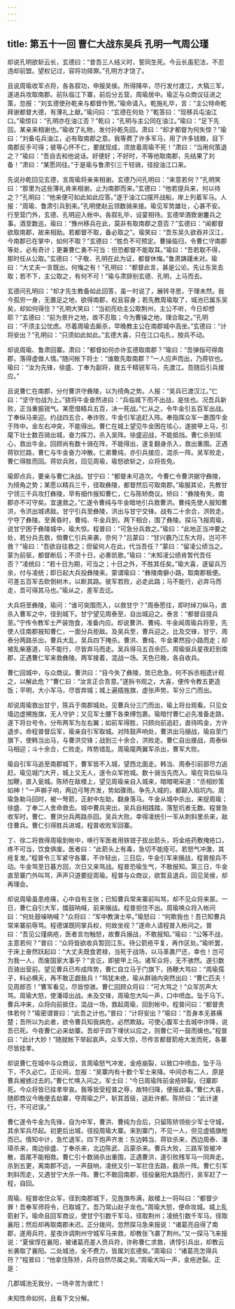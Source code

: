 ```yaml
---
---
---
```

title: 第五十一回 曹仁大战东吴兵 孔明一气周公瑾
---

却说孔明欲斩云长，玄德曰：“昔吾三人结义时，誓同生死。今云长虽犯法，不忍违却前盟。望权记过，容将功赎罪。”孔明方才饶了。

且说周瑜收军点将，各各叙功，申报吴侯。所得降卒，尽行发付渡江，大犒三军，遂进兵攻取南郡。前队临江下寨，前后分五营。周瑜居中。瑜正与众商议征进之策，忽报：“刘玄德使孙乾来与都督作贺。”瑜命请入。乾施礼毕，言：“主公特命乾拜谢都督大德，有薄礼上献。”瑜问曰：“玄德在何处？”乾答曰：“现移兵屯油江口。”瑜惊曰：“孔明亦在油江否？”乾曰；“孔明与主公同在油江。”瑜曰：“足下先回，某亲来相谢也。”瑜收了礼物，发付孙乾先回。肃曰：“却才都督为何失惊？”瑜曰：“刘备屯兵油江，必有取南郡之意。我等费了许多军马，用了许多钱粮，目下南郡反手可得；彼等心怀不仁，要就现成，须放着周瑜不死！”肃曰：“当用何策退之？”瑜曰：“吾自去和他说话。好便好；不好时，不等他取南郡，先结果了刘备！”肃曰：“某愿同往。”于是瑜与鲁肃引三千轻骑，径投油江口来。

先说孙乾回见玄德，言周瑜将亲来相谢。玄德乃问孔明曰：“来意若何？”孔明笑曰：“那里为这些薄礼肯来相谢。止为南郡而来。”玄德曰：“他若提兵来，何以待之？”孔明曰：“他来便可如此如此应答。”遂于油江口摆开战船，岸上列着军马。人报：“周瑜、鲁肃引兵到来。”孔明使赵云领数骑来接。瑜见军势雄壮，心甚不安。行至营门外，玄德、孔明迎入帐中。各叙礼毕，设宴相待。玄德举酒致谢鏖兵之事。酒至数巡，瑜曰：“豫州移兵在此，莫非有取南郡之意否？”玄德曰：“闻都督欲取南郡，故来相助。若都督不取，备必取之”。瑜笑曰：“吾东吴久欲吞并汉江，今南郡已在掌中，如何不取？”玄德曰：“胜负不可预定。曹操临归，令曹仁守南郡等处，必有奇计；更兼曹仁勇不可当：但恐都督不能取耳。”瑜曰：“吾若取不得，那时任从公取。”玄德曰：“子敬、孔明在此为证，都督休悔。”鲁肃踌躇未对。瑜曰：“大丈夫一言既出，何悔之有！”孔明曰：“都督此言，甚是公论。先让东吴去取；若不下，主公取之，有何不可！”瑜与肃辞别玄德、孔明，上马而去。

玄德问孔明曰：“却才先生教备如此回答，虽一时说了，展转寻思，于理未然。我今孤穷一身，无置足之地，欲得南郡，权且容身；若先教周瑜取了，城池已属东吴矣，却如何得住？”孔明大笑曰：“当初亮劝主公取荆州，主公不听，今日却想耶？”玄德曰：“前为景升之地，故不忍取；今为曹操之地，理合取之。”孔明曰：“不须主公忧虑。尽着周瑜去厮杀，早晚教主公在南郡城中高坐。”玄德曰：“计将安出？”孔明曰：“只须如此如此。”玄德大喜，只在江口屯扎，按兵不动。

却说周瑜、鲁肃回寨。肃曰：“都督如何亦许玄德取南郡？”瑜曰：“吾弹指可得南郡，落得虚做人情。”随问帐下将士：“谁敢先取南郡？”一人应声而出，乃蒋钦也。瑜曰：“汝为先锋，徐盛、丁奉为副将，拨五千精锐军马，先渡江。吾随后引兵接应。”

且说曹仁在南郡，分付曹洪守彝陵，以为掎角之势。人报：“吴兵已渡汉江。”仁曰：“坚守勿战为上。”骁将牛金奋然进曰：“兵临城下而不出战，是怯也。况吾兵新败，正当重振锐气。某愿借精兵五百，决一死战。”仁从之，令牛金引五百军出战。丁奉纵马来迎。约战四五合，奉诈败，牛金引军追赶入阵。奉指挥众军一裹围牛金于阵中。金左右冲突，不能得出。曹仁在城上望见牛金困在垓心，遂披甲上马，引麾下壮士数百骑出城，奋力挥刀，杀入吴阵。徐盛迎战，不能抵挡。曹仁杀到垓心，救出牛金。回顾尚有数十骑在阵，不能得出，遂复翻身杀入，救出重围。正遇蒋钦拦路，曹仁与牛金奋力冲散。仁弟曹纯，亦引兵接应，混杀一阵。吴军败走，曹仁得胜而回。蒋钦兵败，回见周瑜，瑜怒欲斩之，众将告免。

瑜即点兵，要亲与曹仁决战。甘宁曰：“都督未可造次。今曹仁令曹洪据守彝陵，为掎角之势；某愿以精兵三千，径取彝陵，都督然后可取南郡。”瑜服其论，先教甘宁领三千兵攻打彝陵，早有细作报知曹仁，仁与陈矫商议。矫曰：“彝陵有失，南郡亦不可守矣。宜速救之。”仁遂令曹纯与牛金暗地引兵救曹洪。曹纯先使人报知曹洪，令洪出城诱敌。甘宁引兵至彝陵，洪出与甘宁交锋。战有二十余合，洪败走。宁夺了彝陵。至黄昏时，曹纯、牛金兵到，两下相合，围了彝陵。探马飞报周瑜，说甘宁困于彝陵城中，瑜大惊。程普曰：“可急分兵救之。”瑜曰：“此地正当冲要之处，若分兵去救，倘曹仁引兵来袭，奈何？”吕蒙曰：“甘兴霸乃江东大将，岂可不救？”瑜曰：“吾欲自往救之；但留何人在此，代当吾任？”蒙曰：“留凌公绩当之。蒙为前驱，都督断后；不须十日，必奏凯歌。”瑜曰：“未知凌公绩肯暂代吾任否？”凌统曰：“若十日为期，可当之；十日之外，不胜其任矣。”瑜大喜，遂留兵万余，付与凌统；即日起大兵投彝陵来。蒙谓瑜曰：“彝陵南僻小路，取南郡极便。可差五百军去砍倒树木，以断其路。彼军若败，必走此路；马不能行，必弃马而走，吾可得其马也。”瑜从之，差军去讫。

大兵将至彝陵，瑜问：“谁可突围而入，以救甘宁？”周泰愿往，即时绰刀纵马，直杀入曹军之中，径到城下。甘宁望见周泰至，自出城迎之。泰言：“都督自提兵至。”宁传令教军士严装饱食，准备内应。却说曹洪、曹纯、牛金闻周瑜兵将至，先使人往南郡报知曹仁，一面分兵拒敌。及吴兵至，曹兵迎之。比及交锋，甘宁、周泰分两路杀出，曹兵大乱，吴兵四下掩杀。曹洪、曹纯、牛金果然投小路而走；却被乱柴塞道，马不能行，尽皆弃马而走。吴兵得马五百余匹。周瑜驱兵星夜赶到南郡，正遇曹仁军来救彝陵。两军接着，混战一场。天色已晚，各自收兵。

曹仁回城中，与众商议。曹洪曰：“目今失了彝陵，势已危急，何不拆丞相遗计观之，以解此危？”曹仁曰：“汝言正合吾意。”遂拆书观之，大喜，便传令教五更造饭；平明，大小军马，尽皆弃城；城上遍插旌旗，虚张声势。军分三门而出。

却说周瑜救出甘宁，陈兵于南郡城处。见曹兵分三门而出，瑜上将台观看。只见女墙边虚搠旌旗，无人守护；又见军士腰下各束缚包裹。瑜暗忖曹仁必先准备走路，遂下将台号令，分布两军为左右翼；如前军得胜，只顾向前追赶，直待鸣金，方许退步。命程普督后军，瑜亲自引军取城。对阵鼓声响处，曹洪出马搦战，瑜自至门旗下，使韩当出马，与曹洪交锋；战到三十余合，洪败走。曹仁自出接战，周泰纵马相迎；斗十余合，仁败走。阵势错乱。周瑜麾两翼军杀出，曹军大败。

瑜自引军马追至南郡城下，曹军皆不入城，望西北面走。韩当、周泰引前部尽力追赶。瑜见城门大开，城上又无人，遂令众军抢城。数十骑当先而入。瑜在背后纵马加鞭，直入瓮城。陈矫在敌楼上，望见周瑜亲自入城来，暗暗喝采道：“丞相妙策如神！”一声梆子响，两边弓弩齐发，势如骤雨。争先入城的，都颠入陷坑内。周瑜急勒马回时，被一弩箭，正射中左助，翻身落马。牛金从城中杀出，来捉周瑜；徐盛、丁奉二人舍命救去。城中曹兵突出，吴兵自相践踏，落堑坑者无数。程普急收军时，曹仁、曹洪分兵两路杀回。吴兵大败。幸得凌统引一军从刺斜里杀来，敌住曹兵。曹仁引得胜兵进城，程普收败军回寨。

丁、徐二将救得周瑜到帐中，唤行军医者用铁钳子拔出箭头，将金疮药敷掩疮口，疼不可当，饮食俱废。医者曰：“此箭头上有毒，急切不能痊可。若怒气冲激，其疮复发。”程普令三军紧守各寨，不许轻出，三日后，牛金引军来搦战，程普按兵不动。牛金骂至日暮方回，次日又来骂战。程普恐瑜生气，不敢报知。第三日，牛金直至寨门外叫骂，声声只道要捉周瑜。程普与众商议，欲暂且退兵，回见吴侯，却再理会。

却说周瑜虽患疮痛，心中自有主张；已知曹兵常来寨前叫骂，却不见众将来禀。一日，曹仁自引大军，擂鼓呐喊，前来搦战。程普拒住不出。周瑜唤众将入帐问曰：“何处鼓噪呐喊？”众将曰：“军中教演士卒。”瑜怒曰：“何欺我也！吾已知曹兵常来寨前辱骂。程德谋既同掌兵权，何故坐视？”遂命人请程普入帐问之。普曰：“吾见公瑾病疮，医者言勿触怒，故曹兵搦战，不敢报知。”瑜曰：“公等不战，主意若何？”普曰：“众将皆欲收兵暂回江东。待公箭疮平复，再作区处。”瑜听罢，于床上奋然跃起曰：“大丈夫既食君禄，当死于战场，以马革裹尸还，幸也！岂可为我一人，而废国家大事乎？”言讫，即披甲上马。诸军众将，无不骇然。遂引数百骑出营前。望见曹兵已布成阵势，曹仁自立马于门旗下，扬鞭大骂曰：“周瑜孺子，料必横夭，再不敢正觑我兵！”骂犹未绝，瑜从群骑内突然出曰：“曹仁匹夫！见周郎否！”曹军看见，尽皆惊骇。曹仁回顾众将曰：“可大骂之！”众军厉声大骂。周瑜大怒，使潘璋出战。未及交锋，周瑜忽大叫一声，口中喷血。坠于马下。曹兵冲来，众将向前抵住，混战一场，救起周瑜，回到帐中。程普问曰：“都督贵体若何？”瑜密谓普曰：“此吾之计也。”普曰：“计将安出？”瑜曰：“吾身本无甚痛楚；吾所以为此者，欲令曹兵知我病危，必然欺敌。可使心腹军士去城中诈降，说吾已死。今夜曹仁必来劫寨。吾却于四下埋伏以应之，则曹仁可一鼓而擒也。”程普曰：“此计大妙！”随就帐下举起哀声。众军大惊，尽传言都督箭疮大发而死，各寨尽皆挂孝。

却说曹仁在城中与众商议，言周瑜怒气冲发，金疮崩裂，以致口中喷血，坠于马下，不久必亡。正论间，忽报：“吴寨内有十数个军士来降。中间亦有二人，原是曹兵被掳过去的。”曹仁忙唤入问之。军士曰：“今日周瑜阵前金疮碎裂，归寨即死。今众将皆已挂孝举哀。我等皆受程普之辱，故特归降，便报此事。”曹仁大喜，随即商议今晚便去劫寨，夺周瑜之尸，斩其首级，送赴许都。陈矫曰：“此计速行，不可迟误。”

曹仁遂令牛金为先锋，自为中军，曹洪、曹纯为合后，只留陈矫领些少军士守城，其余军兵尽起。初更后出城，径投周瑜大寨。来到寨门，不见一人，但见虚插旗枪而已。情知中计，急忙退军。四下炮声齐发：东边韩当、蒋钦杀来，西边周泰、潘璋杀来，南边徐盛、丁奉杀来，北边陈武、吕蒙杀来。曹兵大败，三路军皆被冲散，首尾不能相救。曹仁引十数骑杀出重围，正遇曹洪，遂引败残军马一同奔走。杀到五更，离南郡不远，一声鼓响，凌统又引一军拦住去路，截杀一阵。曹仁引军刺斜而走，又遇甘宁大杀一阵。曹仁不敢回南郡，径投襄阳大路而行，吴军赶了一程，自回。

周瑜、程普收住众军，径到南郡城下，见旌旗布满，敌楼上一将叫曰：“都督少罪！吾奉军师将令，已取城了。吾乃常山赵子龙也。”周瑜大怒，便命攻城。城上乱箭射下。瑜命且回军商议，使甘宁引数千军马，径取荆州；凌统引数千军马，径取襄阳；然后却再取南郡未迟。正分拨间，忽然探马急来报说：“诸葛亮自得了南郡，遂用兵符，星夜诈调荆州守城军马来救，却教张飞袭了荆州。”又一探马飞来报说：“夏侯惇在襄阳，被诸葛亮差人赍兵符，诈称曹仁求救，诱惇引兵出，却教云长袭取了襄阳。二处城池，全不费力，皆属刘玄德矣。”周瑜曰：“诸葛亮怎得兵符？”程普曰：“他拿住陈矫，兵符自然尽属之矣。”周瑜大叫一声，金疮迸裂。正是：

几郡城池无我分，一场辛苦为谁忙！

未知性命如何，且看下文分解。
